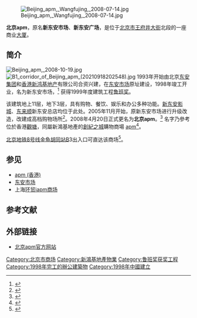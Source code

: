 {{otheruse|APM}}
[[File:Beijing_apm,_Wangfujing,_2008-07-14.jpg|thumb]]

'''北京apm'''，原名'''新东安市场'''、'''新东安广场'''，是位于[[北京市|北京市]][[王府井大街|王府井大街]]北段的一座商业[[大厦|大厦]]。

==简介==
[[File:Beijing_apm,_2008-10-19.jpg|thumb]]
[[File:B1_corridor_of_Beijing_apm_(20210918202548).jpg|thumb]]
1993年开始由北京[[东安集团|东安集团]]和[[香港|香港]][[新鸿基地产|新鸿基地产]]有限公司合资兴建，在[[东安市场|东安市场]]原址建设，1998年竣工开业，名为新东安市场，<ref>{{cite web |url = http://www.people.com.cn/GB/tupian/31655/2895711.html |title = 新东安市场 |publisher = [[人民网|人民网]] |date = 2004-09-30 |accessdate = 2011-05-25 |archive-date = 2020-03-29 |archive-url = https://web.archive.org/web/20200329081538/http://www.people.com.cn/GB/tupian/31655/2895711.html }}</ref> 获得1999年度建筑工程[[鲁班奖|鲁班奖]]。

该建筑地上11层，地下3层，具有购物、餐饮、娱乐和办公多种功能。[[新东安影城|新东安影城]]、[[东来顺|东来顺]]新东安总店均位于此处。2005年11月开始，原新东安市场进行升级改造，改建成高档购物场所<ref>{{cite web |url = http://www.ynet.com/view.jsp?oid=6823082 |title = 百年新东安将“改名换面” |publisher = 《[[北京青年报|北京青年报]]》 |date = 2005-11-17 |accessdate = 2011-05-25 |deadurl = yes |archiveurl = https://web.archive.org/web/20070519184727/http://www.ynet.com/view.jsp?oid=6823082 |archivedate = 2007-05-19 }}</ref>。2008年4月20日正式更名为'''北京apm'''。<ref>{{cite web |url = http://news.qq.com/a/20080421/000180.htm |title = 新东安正式更名APM |publisher = [[京华时报|京华时报]] |date = 2008年4月21日 |accessdate = 2012年11月5日 |archive-date = 2018年1月4日 |archive-url = https://web.archive.org/web/20180104073153/https://news.qq.com/a/20080421/000180.htm }}</ref> 名字乃參考位於香港[[觀塘|觀塘]]，同屬新鴻基地產的[[創紀之城|創紀之城]]購物商場 [[apm_(香港)|apm]]<ref>{{cite news|title=新东安广场变身北京APM 老字号的品牌逆转故事|url=http://house.ifeng.com/detail/2014_07_28/47552134_0.shtml|publisher=凤凰网|date=2014-07-28|accessdate=2018-01-03|archive-date=2018-01-04|archive-url=https://web.archive.org/web/20180104013706/http://house.ifeng.com/detail/2014_07_28/47552134_0.shtml|dead-url=no}}</ref>。

[[北京地铁|北京地铁]][[北京地铁8号线|8号线]][[金鱼胡同站|金鱼胡同站]]B3出入口可直达该商场<ref>{{cite news|url=https://www.bjnews.com.cn/detail/163176184314524.html|title=北京7条计划年底通车地铁线路全部空载试运行|work=新京报|date=2021-09-16|quote=只有B2出入口是地面结构，其他出入口将与周边商场连接。其中，B1出入口将与银泰连接，并安装无障碍电梯，B3出入口与新东安连接，A出入口与海港城连接，C出入口与王府国际连接|accessdate=2021-09-19|archive-date=2021-09-16|archive-url=https://web.archive.org/web/20210916102539/https://www.bjnews.com.cn/detail/163176184314524.html}}</ref>。

==参见==
*[[apm_(香港)|apm (香港)]]
*[[东安市场|东安市场]]
*上海[[环贸iapm商场|环贸iapm商场]]

== 参考文献 ==
{{Reflist|2}}

== 外部链接 ==
{{Commonscat|Beijing apm}}
* [http://www.beijingapm.cn/ 北京apm官方网站] {{Wayback|url=http://www.beijingapm.cn/ |date=20201129223234 }}

{{Wide image|Central Beijing3.jpg|500px|北京apm北侧，自西北向东南拍摄}}

{{新鴻基地產}}
{{北京十大建筑}}

[[Category:北京市商场|Category:北京市商场]]
[[Category:新鴻基地產物業|Category:新鴻基地產物業]]
[[Category:鲁班奖获奖工程|Category:鲁班奖获奖工程]]
[[Category:1998年完工的辦公建築物|Category:1998年完工的辦公建築物]]
[[Category:1998年中國建立|Category:1998年中國建立]]